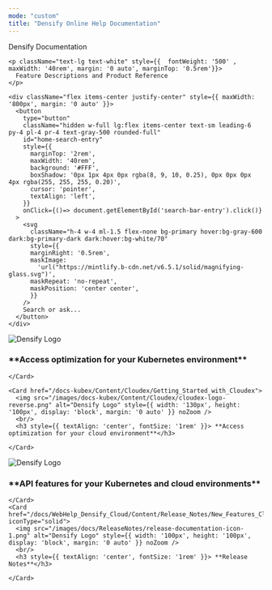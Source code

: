 ```yaml
---
mode: "custom"
title: "Densify Online Help Documentation"
---
```


<div className="relative w-full flex items-center justify-center" style={{ height: '26rem', overflow: 'hidden'}}>

<div id="background-div" className="absolute inset-0 h-full bg-gradient-to-t from-[#164e79] dark:from-[#164e79] to-[#67b7c2] to-[#000000] bg-cover bg-center"></div>

<div style={{ position: 'absolute', textAlign: 'center', padding: '0 1rem' }}>
  <div
    className="text-5xl font-bold w-full mt-12 text-white leading-[1.2] tracking-tight"
  >
   Densify Documentation
  </div>

    <p className="text-lg text-white" style={{  fontWeight: '500' , maxWidth: '40rem', margin: '0 auto', marginTop: '0.5rem'}}>
      Feature Descriptions and Product Reference
    </p>

    <div className="flex items-center justify-center" style={{ maxWidth: '800px', margin: '0 auto' }}>
      <button
        type="button"
        className="hidden w-full lg:flex items-center text-sm leading-6 py-4 pl-4 pr-4 text-gray-500 rounded-full"
        id="home-search-entry"
        style={{
          marginTop: '2rem',
          maxWidth: '40rem',
          background: '#FFF',
          boxShadow: '0px 1px 4px 0px rgba(8, 9, 10, 0.25), 0px 0px 0px 4px rgba(255, 255, 255, 0.20)',
          cursor: 'pointer',
          textAlign: 'left',
        }}
        onClick={()=> document.getElementById('search-bar-entry').click()}
      >
        <svg
          className="h-4 w-4 ml-1.5 flex-none bg-primary hover:bg-gray-600 dark:bg-primary-dark dark:hover:bg-white/70"
          style={{
          marginRight: '0.5rem',
          maskImage:
            'url("https://mintlify.b-cdn.net/v6.5.1/solid/magnifying-glass.svg")',
          maskRepeat: 'no-repeat',
          maskPosition: 'center center',
          }}
        />
        Search or ask...
      </button>
    </div>
  </div>
</div>

<div className="home_card_container">
<div
  style={{maxWidth: '70rem', marginLeft: 'auto',
  marginRight: 'auto', paddingLeft: '1.25rem',
  paddingRight: '1.25rem' }}
>

  <Columns cols={2}>
    <Card href="/docs-kubex/Content/Kubex/Getting_Started_with_Kubex">
      <img src="https://www.densify.com/wp-content/uploads/kubex-logo-reverse.svg" alt="Densify Logo" style={{ width: '100px', height: '100px', display: 'block', margin: '0 auto' }} noZoom />
      <br/>
      <h3 style={{ textAlign: 'center', fontSize: '1rem' }}> **Access optimization for your Kubernetes environment**</h3>

    </Card>

    <Card href="/docs-kubex/Content/Cloudex/Getting_Started_with_Cloudex">
      <img src="/images/docs-kubex/Content/Cloudex/cloudex-logo-reverse.png" alt="Densify Logo" style={{ width: '130px', height: '100px', display: 'block', margin: '0 auto' }} noZoom />
      <br/>
      <h3 style={{ textAlign: 'center', fontSize: '1rem' }}> **Access optimization for your cloud environment**</h3>

    </Card>

  </Columns>

  <Columns cols={2}>
    <Card href="/docs-api/WebHelp_Densify_API_Cloud/Content/API_Guide/Introduction" iconType="solid">
      <img src="/images/docs-api/api-documentation-icon.png" alt="Densify Logo" style={{ width: '100px', height: '100px', display: 'block', margin: '0 auto' }} noZoom />
      <br/>
      <h3 style={{ textAlign: 'center', fontSize: '1rem' }}> **API features for your Kubernetes and cloud environments**</h3>

    </Card>
    <Card href="/docs/WebHelp_Densify_Cloud/Content/Release_Notes/New_Features_Cloud" iconType="solid">
      <img src="/images/docs/ReleaseNotes/release-documentation-icon-1.png" alt="Densify Logo" style={{ width: '100px', height: '100px', display: 'block', margin: '0 auto' }} noZoom />
      <br/>
      <h3 style={{ textAlign: 'center', fontSize: '1rem' }}> **Release Notes**</h3>

    </Card>

  </Columns>

</div>
</div>